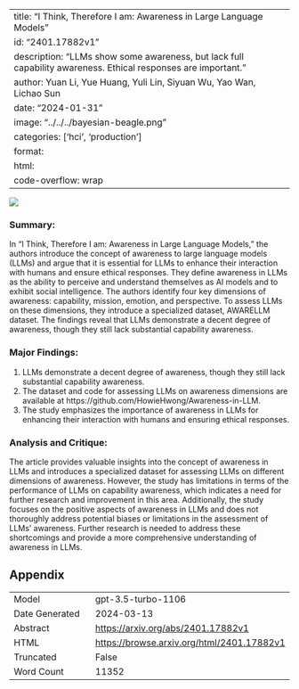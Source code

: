 
---
title: "I Think, Therefore I am: Awareness in Large Language Models"
id: "2401.17882v1"
description: "LLMs show some awareness, but lack full capability awareness. Ethical responses are important."
author: Yuan Li, Yue Huang, Yuli Lin, Siyuan Wu, Yao Wan, Lichao Sun
date: "2024-01-31"
image: "../../../bayesian-beagle.png"
categories: ['hci', 'production']
format:
  html:
    code-overflow: wrap
---

![](../../../bayesian-beagle.png)

### **Summary:**
In "I Think, Therefore I am: Awareness in Large Language Models," the authors introduce the concept of awareness to large language models (LLMs) and argue that it is essential for LLMs to enhance their interaction with humans and ensure ethical responses. They define awareness in LLMs as the ability to perceive and understand themselves as AI models and to exhibit social intelligence. The authors identify four key dimensions of awareness: capability, mission, emotion, and perspective. To assess LLMs on these dimensions, they introduce a specialized dataset, AWARELLM dataset. The findings reveal that LLMs demonstrate a decent degree of awareness, though they still lack substantial capability awareness.

### Major Findings:
1. LLMs demonstrate a decent degree of awareness, though they still lack substantial capability awareness.
2. The dataset and code for assessing LLMs on awareness dimensions are available at https://github.com/HowieHwong/Awareness-in-LLM.
3. The study emphasizes the importance of awareness in LLMs for enhancing their interaction with humans and ensuring ethical responses.

### Analysis and Critique:
The article provides valuable insights into the concept of awareness in LLMs and introduces a specialized dataset for assessing LLMs on different dimensions of awareness. However, the study has limitations in terms of the performance of LLMs on capability awareness, which indicates a need for further research and improvement in this area. Additionally, the study focuses on the positive aspects of awareness in LLMs and does not thoroughly address potential biases or limitations in the assessment of LLMs' awareness. Further research is needed to address these shortcomings and provide a more comprehensive understanding of awareness in LLMs.

## Appendix

|          |          |
|----------|----------|
| Model     | gpt-3.5-turbo-1106       |
| Date Generated     | 2024-03-13       |
| Abstract | [https://arxiv.org/abs/2401.17882v1](https://arxiv.org/abs/2401.17882v1)        |
| HTML     | [https://browse.arxiv.org/html/2401.17882v1](https://browse.arxiv.org/html/2401.17882v1)       |
| Truncated       | False       |
| Word Count       | 11352       |